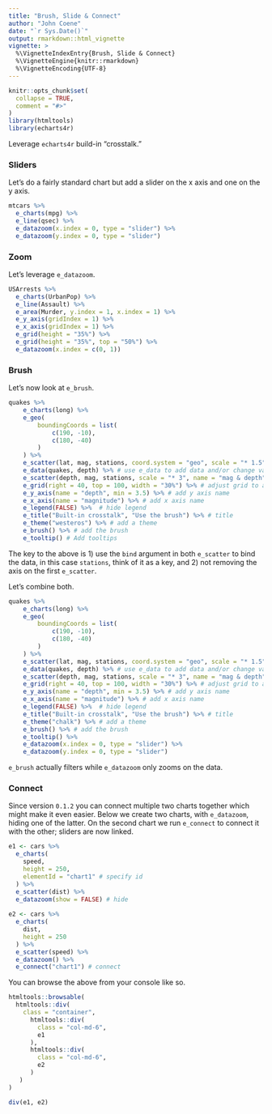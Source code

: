 ```yaml
---
title: "Brush, Slide & Connect"
author: "John Coene"
date: "`r Sys.Date()`"
output: rmarkdown::html_vignette
vignette: >
  %\VignetteIndexEntry{Brush, Slide & Connect}
  %\VignetteEngine{knitr::rmarkdown}
  %\VignetteEncoding{UTF-8}
---
```


```r
knitr::opts_chunk$set(
  collapse = TRUE,
  comment = "#>"
)
library(htmltools)
library(echarts4r)
```

Leverage `echarts4r` build-in "crosstalk."

### Sliders

Let's do a fairly standard chart but add a slider on the x axis and one on the y axis.

```r
mtcars %>% 
  e_charts(mpg) %>% 
  e_line(qsec) %>% 
  e_datazoom(x.index = 0, type = "slider") %>% 
  e_datazoom(y.index = 0, type = "slider") 
```

### Zoom

Let's leverage `e_datazoom`.

```r
USArrests %>% 
  e_charts(UrbanPop) %>% 
  e_line(Assault) %>% 
  e_area(Murder, y.index = 1, x.index = 1) %>% 
  e_y_axis(gridIndex = 1) %>%
  e_x_axis(gridIndex = 1) %>% 
  e_grid(height = "35%") %>% 
  e_grid(height = "35%", top = "50%") %>% 
  e_datazoom(x.index = c(0, 1))
```

### Brush

Let's now look at `e_brush`.

```r
quakes %>% 
    e_charts(long) %>% 
    e_geo(
        boundingCoords = list(
            c(190, -10),
            c(180, -40)
        )
    ) %>% 
    e_scatter(lat, mag, stations, coord.system = "geo", scale = "* 1.5", name = "mag", rm.y = FALSE, rm.x = FALSE) %>% # do not remove axis
    e_data(quakes, depth) %>% # use e_data to add data and/or change value on x axis
    e_scatter(depth, mag, stations, scale = "* 3", name = "mag & depth") %>%  # plot scatter
    e_grid(right = 40, top = 100, width = "30%") %>% # adjust grid to avoid overlap
    e_y_axis(name = "depth", min = 3.5) %>% # add y axis name
    e_x_axis(name = "magnitude") %>% # add x axis name
    e_legend(FALSE) %>%  # hide legend
    e_title("Built-in crosstalk", "Use the brush") %>% # title
    e_theme("westeros") %>% # add a theme
    e_brush() %>% # add the brush
    e_tooltip() # Add tooltips
```

The key to the above is 1) use the `bind` argument in both `e_scatter` to bind the data, in this case `stations`, think of it as a key, and 2) not removing the axis on the first `e_scatter`.

Let's combine both.

```r
quakes %>% 
    e_charts(long) %>% 
    e_geo(
        boundingCoords = list(
            c(190, -10),
            c(180, -40)
        )
    ) %>% 
    e_scatter(lat, mag, stations, coord.system = "geo", scale = "* 1.5", name = "mag", rm.y = FALSE, rm.x = FALSE) %>% # do not remove axis
    e_data(quakes, depth) %>% # use e_data to add data and/or change value on x axis
    e_scatter(depth, mag, stations, scale = "* 3", name = "mag & depth") %>%  # plot scatter
    e_grid(right = 40, top = 100, width = "30%") %>% # adjust grid to avoid overlap
    e_y_axis(name = "depth", min = 3.5) %>% # add y axis name
    e_x_axis(name = "magnitude") %>% # add x axis name
    e_legend(FALSE) %>%  # hide legend
    e_title("Built-in crosstalk", "Use the brush") %>% # title
    e_theme("chalk") %>% # add a theme
    e_brush() %>% # add the brush
    e_tooltip() %>% 
    e_datazoom(x.index = 0, type = "slider") %>% 
    e_datazoom(y.index = 0, type = "slider") 
```

`e_brush` actually filters while `e_datazoom` only zooms on the data.

### Connect

Since version `0.1.2` you can connect multiple two charts together which might make it even easier. Below we create two charts, with `e_datazoom`, hiding one of the latter. On the second chart we run `e_connect` to connect it with the other; sliders are now linked.

```r
e1 <- cars %>% 
  e_charts(
    speed,
    height = 250,
    elementId = "chart1" # specify id
  ) %>% 
  e_scatter(dist) %>% 
  e_datazoom(show = FALSE) # hide
  
e2 <- cars %>% 
  e_charts(
    dist,
    height = 250
  ) %>% 
  e_scatter(speed) %>% 
  e_datazoom() %>% 
  e_connect("chart1") # connect
```

You can browse the above from your console like so.

```r
htmltools::browsable(
  htmltools::div(
    class = "container",
      htmltools::div(
        class = "col-md-6",
        e1
      ),
      htmltools::div(
        class = "col-md-6",
        e2
      )
   )
)
```

```r
div(e1, e2)
```